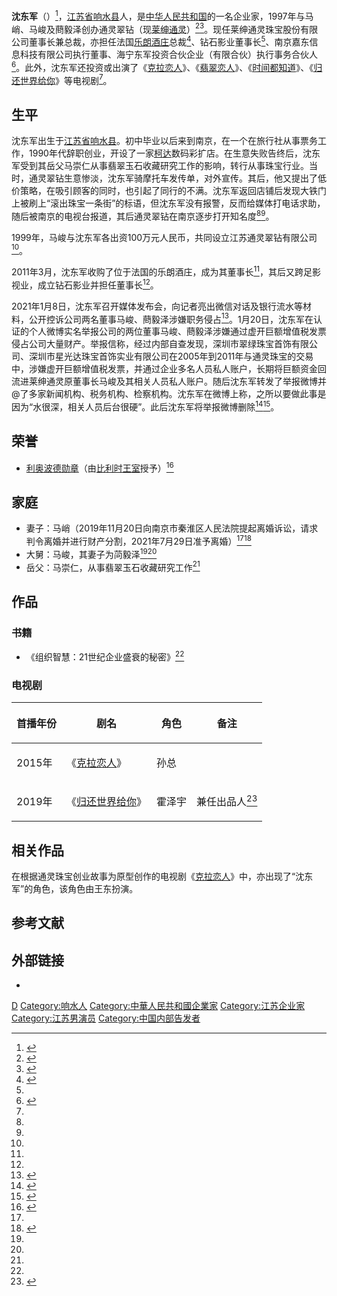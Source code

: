 {{Infobox person
| 姓名     = 沈东军
| 图像     = 
| 图像替代 = 
| 图像说明 = 
| 出生名   = 
| 出生日期 = {{birth date and age|1969|11|6}}
| 出生地点 = {{PRC}}[[江苏省|江苏省]][[盐城专区|盐城专区]][[响水县|响水县]]黄海农场
| 逝世日期 = 
| 逝世地点 = 
| 国籍  = {{PRC}}
| 别名  = 
| 职业  = 企业家、演员
| 配偶 = 马峭（2019年11月20日申请判令离婚，2021年7月29日准予离婚）
| 教育程度 = 初中
}}
'''沈东军'''（{{bd|1969年|11月6日|||catidx=Shen沈}}）<ref>{{cite news |title=昔日“克拉恋人”反目成仇 莱绅通灵沈东军清洗发妻家族？ |url=http://caifuhao.eastmoney.com/news/20210108104952707830370 |accessdate=2021-02-14 |work=东方财富网 |date=2021-01-08}}</ref>，[[江苏省|江苏省]][[响水县|响水县]]人，是[[中华人民共和国|中华人民共和国]]的一名企业家，1997年与马峭、马峻及蔄毅泽创办通灵翠钻（现[[莱绅通灵|莱绅通灵]]）<ref name=hqsb>{{cite news |title=莱绅通灵董事长沈东军实名举报大舅哥 反被妻子曝私德问题 |url=https://finance.sina.com.cn/chanjing/gsnews/2021-01-25/doc-ikftssap0697802.shtml |accessdate=2021-02-12 |work=环球时报 |date=2021-01-25}}</ref><ref name=jmxw>{{cite news |title=“翡翠王”家族内斗，董事长举报大舅子，现实版“农夫与蛇”？ |url=https://finance.sina.com.cn/tech/2021-01-22/doc-ikftpnny0682444.shtml |accessdate=2021-02-13 |work=界面新闻 |date=2021-01-22 |archive-date=2021-03-03 |archive-url=https://web.archive.org/web/20210303191035/https://finance.sina.com.cn/tech/2021-01-22/doc-ikftpnny0682444.shtml |dead-url=no }}</ref>。现任莱绅通灵珠宝股份有限公司董事长兼总裁，亦担任法国[[乐朗酒庄|乐朗酒庄]]总裁<ref name=ycwb>{{cite news |title=买下法国波尔多酒庄的中国人 |url=http://collection.sina.com.cn/hwdt/20140119/0812140814.shtml |accessdate=2021-02-14 |work=金羊网-羊城晚报 |date=2014-01-19 |archive-date=2014-02-03 |archive-url=https://web.archive.org/web/20140203154720/http://collection.sina.com.cn/hwdt/20140119/0812140814.shtml |dead-url=no }}</ref>、钻石影业董事长<ref name=hqsb/>、南京嘉东信息科技有限公司执行董事、海宁东军投资合伙企业（有限合伙）执行事务合伙人<ref name="annualreport">{{Cite web |url=http://static.sse.com.cn/disclosure/listedinfo/announcement/c/2020-04-25/603900_20200425_22.pdf |title=莱绅通灵珠宝股份有限公司2019年年度报告 |access-date=2021-02-12 }}</ref>。此外，沈东军还投资或出演了《[[克拉恋人|克拉恋人]]》、《[[翡翠恋人|翡翠恋人]]》、《[[时间都知道|时间都知道]]》、《[[归还世界给你|归还世界给你]]》等电视剧<ref name=jmxw/>。

==生平==
沈东军出生于[[江苏省|江苏省]][[响水县|响水县]]。初中毕业以后来到南京，在一个在旅行社从事票务工作，1990年代辞职创业，开设了一家[[柯达|柯达]]数码彩扩店。在生意失败告终后，沈东军受到其岳父马崇仁从事翡翠玉石收藏研究工作的影响，转行从事珠宝行业。当时，通灵翠钻生意惨淡，沈东军骑摩托车发传单，对外宣传。其后，他又提出了低价策略，在吸引顾客的同时，也引起了同行的不满。沈东军返回店铺后发现大铁门上被刷上“滚出珠宝一条街”的标语，但沈东军没有报警，反而给媒体打电话求助，随后被南京的电视台报道，其后通灵翠钻在南京逐步打开知名度<ref name=hqsb/><ref name=jmxw/>。

1999年，马峻与沈东军各出资100万元人民币，共同设立江苏通灵翠钻有限公司<ref name=jmxw/>。

2011年3月，沈东军收购了位于法国的乐朗酒庄，成为其董事长<ref name=ycwb/>，其后又跨足影视业，成立钻石影业并担任董事长<ref name=hqsb/>。

2021年1月8日，沈东军召开媒体发布会，向记者亮出微信对话及银行流水等材料，公开控诉公司两名董事马峻、蔄毅泽涉嫌职务侵占<ref name=zqrb>{{cite news |author1=曹卫新 |title=莱绅通灵陷家族内斗：“明星老板”举报“大舅子”夫妇涉嫌职务侵占 |url=http://finance.ce.cn/stock/gsgdbd/202101/13/t20210113_36216382.shtml |accessdate=2021-02-14 |work=证券日报 |date=2021-01-13 |archive-date=2021-01-27 |archive-url=https://web.archive.org/web/20210127154528/http://finance.ce.cn/stock/gsgdbd/202101/13/t20210113_36216382.shtml |dead-url=no }}</ref>。1月20日，沈东军在认证的个人微博实名举报公司的两位董事马峻、蔄毅泽涉嫌通过虚开巨额增值税发票侵占公司大量财产。举报信称，经过内部自查发现，深圳市翠绿珠宝首饰有限公司、深圳市星光达珠宝首饰实业有限公司在2005年到2011年与通灵珠宝的交易中，涉嫌虚开巨额增值税发票，并通过企业多名人员私人账户，长期将巨额资金回流进莱绅通灵原董事长马峻及其相关人员私人账户。随后沈东军转发了举报微博并@了多家新闻机构、税务机构、检察机构。沈东军在微博上称，之所以要做此事是因为“水很深，相关人员后台很硬”。此后沈东军将举报微博删除<ref name=yicai>{{cite news |author1=吴绵强 |title=莱绅通灵“宫斗”缘系股权争夺？税务部门关注董事长举报 |url=https://www.yicai.com/news/100932644.html |accessdate=2021-02-13 |work=第一财经 |date=2021-01-28 |archive-date=2021-02-01 |archive-url=https://web.archive.org/web/20210201161146/https://www.yicai.com/news/100932644.html |dead-url=no }}</ref><ref name=jjckw>{{cite news |title=莱绅通灵内斗持续：董事长实名举报董事涉嫌虚开巨额增值税发票 |url=https://finance.sina.com.cn/roll/2021-01-20/doc-ikftssan8727643.shtml |accessdate=2021-02-13 |work=经济观察报 |date=2021-01-20}}</ref>。

==荣誉==
* [[利奥波德勋章_(比利时)|利奥波德勋章]]（由[[比利时王室|比利时王室]]授予）<ref name=dw>{{cite news |title=[中国改革开放人物志]：沈东军 |url=https://www.dwnews.com/%E4%B8%AD%E5%9B%BD/60073403/%E4%B8%AD%E5%9B%BD%E6%94%B9%E9%9D%A9%E5%BC%80%E6%94%BE%E4%BA%BA%E7%89%A9%E5%BF%97%E6%B2%88%E4%B8%9C%E5%86%9B |accessdate=2021-02-26 |work=多维新闻 |date=2018-07-28 |language=zh-CN}}</ref>

==家庭==
*妻子：马峭（2019年11月20日向南京市秦淮区人民法院提起离婚诉讼，请求判令离婚并进行财产分割，2021年7月29日准予离婚）<ref name=jmxw/><ref>{{cite news |title=历时591天 一审判了：莱绅通灵董事长沈东军离婚 股权分一半出去 |url=http://www.nbd.com.cn/articles/2021-07-30/1859402.html |accessdate=2021-08-02 |work=每日经济新闻 |date=2021-07-30 |archive-date=2021-08-02 |archive-url=https://web.archive.org/web/20210802171348/http://www.nbd.com.cn/articles/2021-07-30/1859402.html |dead-url=no }}</ref>
*大舅：马峻，其妻子为𬜬毅泽<ref name=hqsb/><ref name=jmxw/>
*岳父：马崇仁，从事翡翠玉石收藏研究工作<ref name=hqsb/>

==作品==
===书籍===
*《组织智慧：21世纪企业盛衰的秘密》<ref name=dw/>

===电视剧===
{| class="wikitable"
|-
! 首播年份 !! 剧名 !! 角色 !! 备注
|-
| 2015年 || 《[[克拉恋人|克拉恋人]]》 ||孙总 || 
|-
| 2019年 || 《[[归还世界给你|归还世界给你]]》 || 霍泽宇 || 兼任出品人<ref>{{Cite web|url=https://www.sohu.com/a/333604588_120278357?scm=1002.44003c.fe017c.PC_ARTICLE_REC&spm=smpc.content.fd-d.104.1565740800023oXoZw5N|title=《归还世界给你》热播，大反派霍泽宇系上市公司董事长出演|author=小梦爱说新鲜事|date=2019-08-14|work=|publisher=搜狐娛樂|access-date=2021-03-02|archive-date=2021-01-14|archive-url=https://web.archive.org/web/20210114005135/https://www.sohu.com/a/333604588_120278357?scm=1002.44003c.fe017c.PC_ARTICLE_REC&spm=smpc.content.fd-d.104.1565740800023oXoZw5N|dead-url=no}}</ref>
|}

==相关作品==
在根据通灵珠宝创业故事为原型创作的电视剧《[[克拉恋人|克拉恋人]]》中，亦出现了“沈东军”的角色，该角色由王东扮演。

==参考文献==
{{reflist|2}}

==外部链接==
*{{sinaweibo|shendongjun}}

{{DEFAULTSORT:Shen沈}}
[[Category:沈姓|D]]
[[Category:响水人|Category:响水人]]
[[Category:中華人民共和國企業家|Category:中華人民共和國企業家]]
[[Category:江苏企业家|Category:江苏企业家]]
[[Category:江苏男演员|Category:江苏男演员]]
[[Category:中国内部告发者|Category:中国内部告发者]]